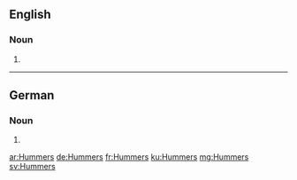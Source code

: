 ==English==

===Noun===
{{head|en|noun plural form}}

# {{plural of|Hummer|lang=en}}

----

==German==

===Noun===
{{head|de|noun form|g=m}}

# {{inflection of|Hummer||gen|s|lang=de}}

[[ar:Hummers]]
[[de:Hummers]]
[[fr:Hummers]]
[[ku:Hummers]]
[[mg:Hummers]]
[[sv:Hummers]]